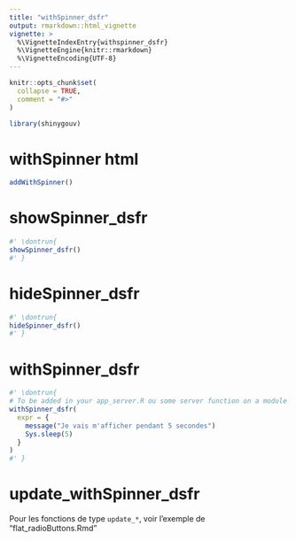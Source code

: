 ```yaml
---
title: "withSpinner_dsfr"
output: rmarkdown::html_vignette
vignette: >
  %\VignetteIndexEntry{withspinner_dsfr}
  %\VignetteEngine{knitr::rmarkdown}
  %\VignetteEncoding{UTF-8}
---
```


```r
knitr::opts_chunk$set(
  collapse = TRUE,
  comment = "#>"
)
```

```r
library(shinygouv)
```

<!-- WARNING - This vignette is generated by {fusen} from dev/flat_composants/flat_withSpinner.Rmd: do not edit by hand -->

# withSpinner html

```r
addWithSpinner()
```

# showSpinner_dsfr

    

  

```r
#' \dontrun{
showSpinner_dsfr()
#' }
```

  

  
  

# hideSpinner_dsfr

    

  

```r
#' \dontrun{
hideSpinner_dsfr()
#' }
```

  

# withSpinner_dsfr

```r
#' \dontrun{
# To be added in your app_server.R ou some server function on a module
withSpinner_dsfr(
  expr = {
    message("Je vais m'afficher pendant 5 secondes")
    Sys.sleep(5)
  }
)
#' }
```

# update_withSpinner_dsfr

Pour les fonctions de type `update_*`, voir l'exemple de "flat_radioButtons.Rmd"



